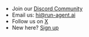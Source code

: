 <Card title="Still have a question?" icon="circle-question" href="/components/columns">

- Join our [Discord Community](https://discord.gg/Q9P9AdHVHz)
- Email us: [hi@run-agent.ai](mailto:hi@run-agent.ai)
- Follow us on [X](https://x.com/run_agent)
- New here? [Sign up](https://run-agent.ai/dashboard)
</Card>